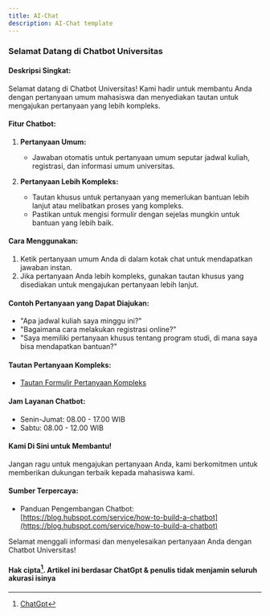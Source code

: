```yaml
---
title: AI-Chat
description: AI-Chat template
---
```


### **Selamat Datang di Chatbot Universitas**

#### **Deskripsi Singkat:**

Selamat datang di Chatbot Universitas! Kami hadir untuk membantu Anda dengan pertanyaan umum mahasiswa dan menyediakan tautan untuk mengajukan pertanyaan yang lebih kompleks.

#### **Fitur Chatbot:**

1. **Pertanyaan Umum:**

   - Jawaban otomatis untuk pertanyaan umum seputar jadwal kuliah, registrasi, dan informasi umum universitas.

2. **Pertanyaan Lebih Kompleks:**
   - Tautan khusus untuk pertanyaan yang memerlukan bantuan lebih lanjut atau melibatkan proses yang kompleks.
   - Pastikan untuk mengisi formulir dengan sejelas mungkin untuk bantuan yang lebih baik.

#### **Cara Menggunakan:**

1. Ketik pertanyaan umum Anda di dalam kotak chat untuk mendapatkan jawaban instan.
2. Jika pertanyaan Anda lebih kompleks, gunakan tautan khusus yang disediakan untuk mengajukan pertanyaan lebih lanjut.

#### **Contoh Pertanyaan yang Dapat Diajukan:**

- "Apa jadwal kuliah saya minggu ini?"
- "Bagaimana cara melakukan registrasi online?"
- "Saya memiliki pertanyaan khusus tentang program studi, di mana saya bisa mendapatkan bantuan?"

#### **Tautan Pertanyaan Kompleks:**

- [Tautan Formulir Pertanyaan Kompleks](#)

#### **Jam Layanan Chatbot:**

- Senin-Jumat: 08.00 - 17.00 WIB
- Sabtu: 08.00 - 12.00 WIB

#### **Kami Di Sini untuk Membantu!**

Jangan ragu untuk mengajukan pertanyaan Anda, kami berkomitmen untuk memberikan dukungan terbaik kepada mahasiswa kami.

#### **Sumber Terpercaya:**

- Panduan Pengembangan Chatbot: [https://blog.hubspot.com/service/how-to-build-a-chatbot](https://blog.hubspot.com/service/how-to-build-a-chatbot)

Selamat menggali informasi dan menyelesaikan pertanyaan Anda dengan Chatbot Universitas!

#### Hak cipta[^1]. Artikel ini berdasar ChatGpt & penulis tidak menjamin seluruh akurasi isinya

[^1]: [ChatGpt](https://chat.openai.com)
